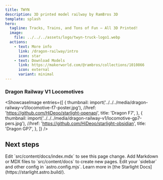 ```yaml
---
title: TWYN
description: 3D printed model railway by RamBros 3D
template: splash
hero:
  tagline: Tracks, Trains, and Tons of Fun – All 3D Printed!
  image:
    file: ../../../assets/logo/twyn-truck-logo1.webp
  actions:
    - text: More info
      link: /dragon-railway/intro
      icon: star
    - text: Download Models
      link: https://makerworld.com/@rambros/collections/1010866
      icon: external
      variant: minimal
---
```



### Dragon Railway V1 Locomotives
<ShowcaseImage
  entries={[
    {
      thumbnail: import('../../../media/dragon-railway-v1/locomotive-f7-poster.jpg'),
      //href: 'https://github.com/HiDeoo/starlight-openapi',
      title: 'Dragon F7',
    },
    {
      thumbnail: import('../../../media/dragon-railway-v1/locomotive-gp7-pers.jpg'),
      //href: 'https://github.com/HiDeoo/starlight-obsidian',
      title: 'Dragon GP7',
    },
  ]}
/>

## Next steps

<CardGrid stagger>
	<Card title="Update content" icon="pencil">
		Edit `src/content/docs/index.mdx` to see this page change.
	</Card>
	<Card title="Add new content" icon="add-document">
		Add Markdown or MDX files to `src/content/docs` to create new pages.
	</Card>
	<Card title="Configure your site" icon="setting">
		Edit your `sidebar` and other config in `astro.config.mjs`.
	</Card>
	<Card title="Read the docs" icon="open-book">
		Learn more in [the Starlight Docs](https://starlight.astro.build/).
	</Card>
</CardGrid>
